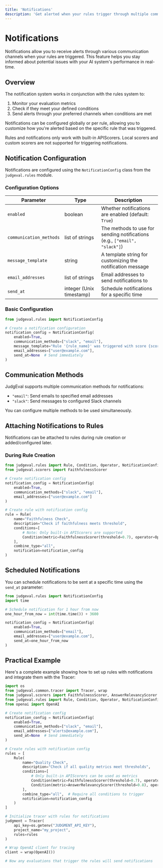 ```yaml
---
title: 'Notifications'
description: 'Get alerted when your rules trigger through multiple communication channels'
---
```


# Notifications

Notifications allow you to receive alerts through various communication channels when your rules are triggered. This feature helps you stay informed about potential issues with your AI system's performance in real-time.

## Overview

The notification system works in conjunction with the rules system to:

1. Monitor your evaluation metrics
2. Check if they meet your defined conditions
3. Send alerts through your preferred channels when conditions are met

Notifications can be configured globally or per rule, allowing you to customize how you're alerted based on the specific rule that was triggered.

<Warning>
Rules and notifications only work with built-in APIScorers. Local scorers and custom scorers are not supported for triggering notifications.
</Warning>

## Notification Configuration

Notifications are configured using the `NotificationConfig` class from the `judgeval.rules` module.

### Configuration Options

| Parameter | Type | Description |
|-----------|------|-------------|
| `enabled` | boolean | Whether notifications are enabled (default: `True`) |
| `communication_methods` | list of strings | The methods to use for sending notifications (e.g., `["email", "slack"]`) |
| `message_template` | string | A template string for customizing the notification message |
| `email_addresses` | list of strings | Email addresses to send notifications to |
| `send_at` | integer (Unix timestamp) | Schedule notifications for a specific time |

### Basic Configuration

```python
from judgeval.rules import NotificationConfig

# Create a notification configuration
notification_config = NotificationConfig(
    enabled=True,
    communication_methods=["slack", "email"],
    message_template="Rule '{rule_name}' was triggered with score {score}",
    email_addresses=["user@example.com"],
    send_at=None  # Send immediately
)
```

## Communication Methods

JudgEval supports multiple communication methods for notifications:

- `"email"`: Send emails to specified email addresses
- `"slack"`: Send messages to configured Slack channels

You can configure multiple methods to be used simultaneously.

## Attaching Notifications to Rules

Notifications can be attached to rules during rule creation or added/configured later.

### During Rule Creation

```python
from judgeval.rules import Rule, Condition, Operator, NotificationConfig
from judgeval.scorers import FaithfulnessScorer

# Create notification config
notification_config = NotificationConfig(
    enabled=True,
    communication_methods=["slack", "email"],
    email_addresses=["user@example.com"]
)

# Create rule with notification config
rule = Rule(
    name="Faithfulness Check",
    description="Check if faithfulness meets threshold",
    conditions=[
        # Note: Only built-in APIScorers are supported
        Condition(metric=FaithfulnessScorer(threshold=0.7), operator=Operator.GTE, threshold=0.7)
    ],
    combine_type="all",
    notification=notification_config
)
```

## Scheduled Notifications

You can schedule notifications to be sent at a specific time using the `send_at` parameter:

```python
from judgeval.rules import NotificationConfig
import time

# Schedule notification for 1 hour from now
one_hour_from_now = int(time.time()) + 3600

notification_config = NotificationConfig(
    enabled=True,
    communication_methods=["email"],
    email_addresses=["user@example.com"],
    send_at=one_hour_from_now
)
```

## Practical Example

Here's a complete example showing how to set up rules with notifications and integrate them with the Tracer:

```python
import os
from judgeval.common.tracer import Tracer, wrap
from judgeval.scorers import FaithfulnessScorer, AnswerRelevancyScorer
from judgeval.rules import Rule, Condition, Operator, NotificationConfig
from openai import OpenAI

# Create notification config
notification_config = NotificationConfig(
    enabled=True,
    communication_methods=["slack", "email"],
    email_addresses=["alerts@example.com"],
    send_at=None  # Send immediately
)

# Create rules with notification config
rules = [
    Rule(
        name="Quality Check",
        description="Check if all quality metrics meet thresholds",
        conditions=[
            # Only built-in APIScorers can be used as metrics
            Condition(metric=FaithfulnessScorer(threshold=0.7), operator=Operator.GTE, threshold=0.7),
            Condition(metric=AnswerRelevancyScorer(threshold=0.8), operator=Operator.GTE, threshold=0.8)
        ],
        combine_type="all",  # Require all conditions to trigger
        notification=notification_config
    )
]

# Initialize tracer with rules for notifications
judgment = Tracer(
    api_key=os.getenv("JUDGMENT_API_KEY"), 
    project_name="my_project", 
    rules=rules
)

# Wrap OpenAI client for tracing
client = wrap(OpenAI())

# Now any evaluations that trigger the rules will send notifications
``` 